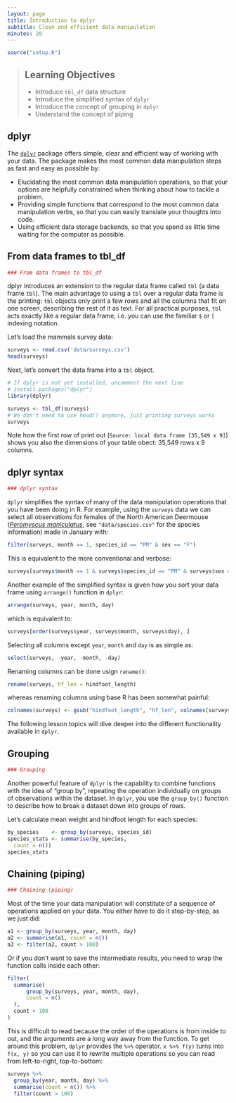 ```yaml
---
layout: page
title: Introduction to dplyr
subtitle: Clean and efficient data manipulation
minutes: 20
---
```


```r
source("setup.R")
```

> ## Learning Objectives
>
> * Introduce `tbl_df` data structure
> * Introduce the simplified syntax of `dplyr`
> * Introduce the concept of grouping in `dplyr`
> * Understand the concept of piping

## dplyr

The [`dplyr`](https://github.com/hadley/dplyr) package offers simple, clear and
efficient way of working with your data. The package makes the most common data
manipulation steps as fast and easy as possible by:

* Elucidating the most common data manipulation operations, so that your
  options are helpfully constrained when thinking about how to tackle a
  problem.
* Providing simple functions that correspond to the most common
  data manipulation verbs, so that you can easily translate your thoughts
  into code.
* Using efficient data storage backends, so that you spend as little time
  waiting for the computer as possible.

## From data frames to tbl_df

```r
### From data frames to tbl_df
```

dplyr introduces an extension to the regular data frame called `tbl` (a data
frame `tbl`). The main advantage to using a `tbl` over a regular data frame
is the printing: `tbl` objects only print a few rows and all the columns that
fit on one screen, describing the rest of it as text. For all practical
purposes, `tbl` acts exactly like a regular data frame, i.e. you can use the
familiar `$` or `[` indexing notation.

Let's load the mammals survey data:

```r
surveys <- read.csv('data/surveys.csv')
head(surveys)
```

Next, let's convert the data frame into a `tbl` object.

```r
# If dplyr is not yet installed, uncomment the next line
# install.packages("dplyr")
library(dplyr)

surveys <- tbl_df(surveys)
# We don't need to use head() anymore, just printing surveys works
surveys
```

Note how the first row of print out (`Source: local data frame [35,549 x 9]`)
shows you also the dimensions of your table obect: 35,549 rows x 9 columns.

## dplyr syntax

```r
### dplyr syntax
```

`dplyr` simplifies the syntax of many of the data manipulation operations that
you have been doing in R. For example, using the `surveys` data we can select
all observations for females of the North American Deermouse
([*Peromyscus maniculatus*](https://en.wikipedia.org/wiki/Peromyscus_maniculatus),
see `"data/species.csv"` for the species information) made in January with:

```r
filter(surveys, month == 1, species_id == "PM" & sex == "F")
```

This is equivalent to the more conventional and verbose:

```r
surveys[surveys$month == 1 & surveys$species_id == "PM" & surveys$sex == "F", ]
```

Another example of the simplified syntax is given how you sort your data frame
using `arrange()` function in `dplyr`:

```r
arrange(surveys, year, month, day)
```

which is equivalent to:

```r
surveys[order(surveys$year, surveys$month, surveys$day), ]
```

Selecting all columns except `year`, `month` and `day` is as simple as:

```r
select(surveys, -year, -month, -day)
```

Renaming columns can be done usign `rename()`:

```r
rename(surveys, hf_len = hindfoot_length)
```

whereas renaming columns using base R has been somewhat painful:

```r
colnames(surveys) <- gsub("hindfoot_length", "hf_len", colnames(surveys))
```

The following lesson topics will dive deeper into the different functionality
available in `dplyr`.

## Grouping

```r
### Grouping
```

Another powerful feature of `dplyr` is the capability to combine functions
with the idea of "group by", repeating the operation individually on groups of
observations within the dataset. In `dplyr`, you use the `group_by()` function
to describe how to break a dataset down into groups of rows.

Let's calculate mean weight and hindfoot length for each species:

```r
by_species    <- group_by(surveys, species_id)
species_stats <- summarise(by_species,
  count = n())
species_stats
```

## Chaining (piping)

```r
### Chaining (piping)
```

Most of the time your data manipulation will constitute of a sequence of
operations applied on your data. You either have to do it step-by-step, as we
just did:

```r
a1 <- group_by(surveys, year, month, day)
a2 <- summarise(a1, count = n())
a3 <- filter(a2, count > 100)
```

Or if you don't want to save the intermediate results, you need to wrap the
function calls inside each other:

```r
filter(
  summarise(
      group_by(surveys, year, month, day),
      count = n()
  ),
  count > 100
)
```

This is difficult to read because the order of the operations is from inside to
out, and the arguments are a long way away from the function. To get around this
problem, `dplyr` provides the `%>%` operator. `x %>% f(y)` turns into `f(x, y)`
so you can use it to rewrite multiple operations so you can read from
left-to-right, top-to-bottom:

```r
surveys %>%
  group_by(year, month, day) %>%
  summarise(count = n()) %>%
  filter(count > 100)
```

